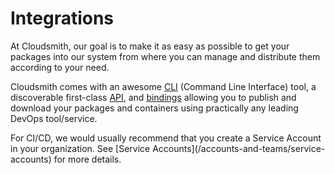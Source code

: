 
# Integrations

At Cloudsmith, our goal is to make it as easy as possible to get your packages into our system from where you can manage and distribute them according to your need.

Cloudsmith comes with an awesome [CLI](/developer-tools/cli) (Command Line Interface) tool, a discoverable first-class [API](https://api.cloudsmith.io), and [bindings](getting-started/api-bindings) allowing you to publish and download your packages and containers using practically any leading DevOps tool/service.

<Note variant="note" headline="Service Accounts">
For CI/CD, we would usually recommend that you create a Service Account in your organization. See [Service Accounts](/accounts-and-teams/service-accounts) for more details.
</Note>

<IntegrationsGroupSnippet />
